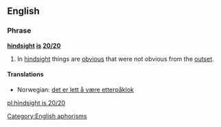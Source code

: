 ==English==

===Phrase===
'''[[hindsight]] [[is]] [[20/20]]'''

# In [[hindsight]] things are [[obvious]] that were not obvious from the [[outset]].

====Translations====
{{trans-top|in hindsight things are obvious that were not obvious from the outset}}
*Norwegian: [[det er lett å være etterpåklok]]
{{trans-mid}}
{{trans-bottom}}

[[Category:English aphorisms]]

[[pl:hindsight is 20/20]]